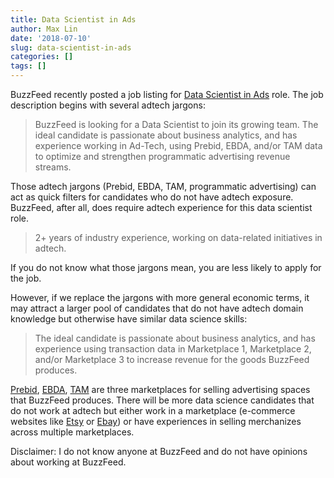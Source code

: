 ```yaml
---
title: Data Scientist in Ads
author: Max Lin
date: '2018-07-10'
slug: data-scientist-in-ads
categories: []
tags: []
---
```


BuzzFeed recently posted a job listing for [Data Scientist in Ads](https://www.buzzfeed.com/about/jobs?gh_jid=1237661) role. The job description begins with several adtech jargons:

> BuzzFeed is looking for a Data Scientist to join its growing team. The ideal candidate is passionate about business analytics, and has experience working in Ad-Tech, using Prebid, EBDA, and/or TAM data to optimize and strengthen programmatic advertising revenue streams. 

Those adtech jargons (Prebid, EBDA, TAM, programmatic advertising) can act as quick filters for candidates who do not have adtech exposure. BuzzFeed, after all, does require adtech experience for this data scientist role.  

> 2+ years of industry experience, working on data-related initiatives in adtech.

If you do not know what those jargons mean, you are less likely to apply for the job.

However, if we replace the jargons with more general economic terms,  it may attract a larger pool of candidates that do not have adtech domain knowledge but otherwise have similar data science skills:

> The ideal candidate is passionate about business analytics, and has experience using transaction data in Marketplace 1, Marketplace 2, and/or Marketplace 3 to increase revenue for the goods BuzzFeed produces.

[Prebid](http://prebid.org), [EBDA](https://support.google.com/dfp_premium/answer/7128958?hl=en), [TAM](https://aps.amazon.com/aps/transparent-ad-marketplace/index.html) are three marketplaces for selling advertising spaces that BuzzFeed produces. There will be more data science candidates that do not work at adtech but either work in a marketplace (e-commerce websites like [Etsy](https://www.etsy.com/) or [Ebay](https://www.ebay.com/)) or have experiences in selling merchanizes across multiple marketplaces. 

Disclaimer: I do not know anyone at BuzzFeed and do not have opinions about working at BuzzFeed.
